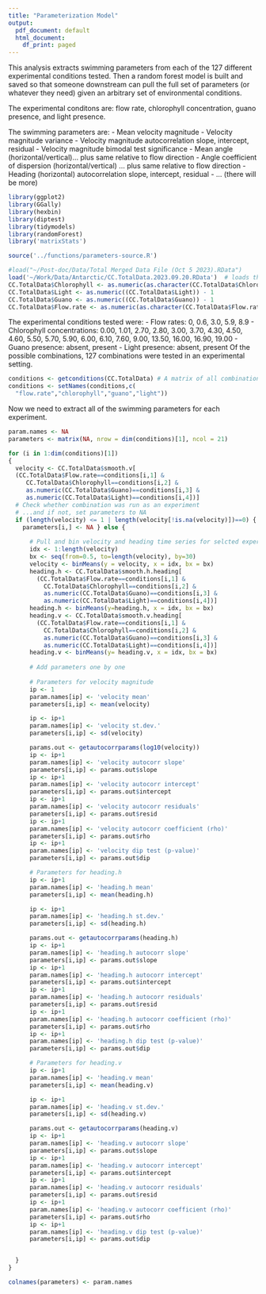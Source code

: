 ```yaml
---
title: "Parameterization Model"
output:
  pdf_document: default
  html_document:
    df_print: paged
---
```

This analysis extracts swimming parameters from each of the 127 different experimental conditions tested. Then a random forest model is built and saved so that someone downstream can pull the full set of parameters (or whatever they need) given an arbitrary set of environmental conditions.

The experimental conditons are: flow rate, chlorophyll concentration, guano presence, and light presence.

The swimming parameters are: 
 - Mean velocity magnitude
 - Velocity magnitude variance
 - Velocity magnitude autocorrelation slope, intercept, residual
 - Velocity magnitude bimodal test significance
 - Mean angle (horizontal/vertical)… plus same relative to flow direction
 - Angle coefficient of dispersion (horizontal/vertical) … plus same relative to flow direction
 - Heading (horizontal) autocorrelation slope, intercept, residual
 - ... (there will be more)

```r
library(ggplot2)
library(GGally)
library(hexbin)
library(diptest)
library(tidymodels)
library(randomForest)
library('matrixStats')

source('../functions/parameters-source.R')

#load("~/Post-doc/Data/Total Merged Data File (Oct 5 2023).RData")
load('~/Work/Data/Antarctic/CC.TotalData.2023.09.20.RData')  # loads the most recent version of the data, after it has been cleaned, processed and transformed into a singular dataframe, that has then been saved as a .Rdata file.
CC.TotalData$Chlorophyll <- as.numeric(as.character(CC.TotalData$Chlorophyll))  
CC.TotalData$Light <- as.numeric((CC.TotalData$Light)) - 1  
CC.TotalData$Guano <- as.numeric((CC.TotalData$Guano)) - 1  
CC.TotalData$Flow.rate <- as.numeric(as.character(CC.TotalData$Flow.rate))  
```

The experimental conditions tested were:
 - Flow rates: 0, 0.6, 3.0, 5.9, 8.9
 - Chlorophyll concentrations: 0.00, 1.01, 2.70, 2.80, 3.00, 3.70, 4.30, 4.50, 4.60, 5.50, 5.70, 5.90, 6.00, 6.10, 7.60, 9.00, 13.50, 16.00, 16.90, 19.00
 - Guano presence: absent, present
 - Light presence: absent, present
Of the possible combinations, 127 combinations were tested in an experimental setting.

```r
conditions <- getconditions(CC.TotalData) # A matrix of all combinations of experimental conditions, with columns = flow rate, chlorophyll conc., guano, light
conditions <- setNames(conditions,c(
  "flow.rate","chlorophyll","guano","light"))
```

Now we need to extract all of the swimming parameters for each experiment.

```r
param.names <- NA
parameters <- matrix(NA, nrow = dim(conditions)[1], ncol = 21)

for (i in 1:dim(conditions)[1])  
{
  velocity <- CC.TotalData$smooth.v[
  (CC.TotalData$Flow.rate==conditions[i,1] &
     CC.TotalData$Chlorophyll==conditions[i,2] &
     as.numeric(CC.TotalData$Guano)==conditions[i,3] &
     as.numeric(CC.TotalData$Light)==conditions[i,4])]
  # Check whether combination was run as an experiment
  # ...and if not, set parameters to NA
  if (length(velocity) <= 1 | length(velocity[!is.na(velocity)])==0) {
    parameters[i,] <- NA } else {
      
      # Pull and bin velocity and heading time series for selcted experiment
      idx <- 1:length(velocity)
      bx <- seq(from=0.5, to=length(velocity), by=30)
      velocity <- binMeans(y = velocity, x = idx, bx = bx)
      heading.h <- CC.TotalData$smooth.h.heading[
        (CC.TotalData$Flow.rate==conditions[i,1] & 
          CC.TotalData$Chlorophyll==conditions[i,2] & 
          as.numeric(CC.TotalData$Guano)==conditions[i,3] &
          as.numeric(CC.TotalData$Light)==conditions[i,4])]
      heading.h <- binMeans(y=heading.h, x = idx, bx = bx)
      heading.v <- CC.TotalData$smooth.v.heading[
        (CC.TotalData$Flow.rate==conditions[i,1] & 
          CC.TotalData$Chlorophyll==conditions[i,2] & 
          as.numeric(CC.TotalData$Guano)==conditions[i,3] &
          as.numeric(CC.TotalData$Light)==conditions[i,4])]
      heading.v <- binMeans(y= heading.v, x = idx, bx = bx)
      
      # Add parameters one by one
      
      # Parameters for velocity magnitude
      ip <- 1
      param.names[ip] <- 'velocity mean'
      parameters[i,ip] <- mean(velocity)

      ip <- ip+1
      param.names[ip] <- 'velocity st.dev.'
      parameters[i,ip] <- sd(velocity)

      params.out <- getautocorrparams(log10(velocity))
      ip <- ip+1
      param.names[ip] <- 'velocity autocorr slope'
      parameters[i,ip] <- params.out$slope
      ip <- ip+1
      param.names[ip] <- 'velocity autocorr intercept'
      parameters[i,ip] <- params.out$intercept
      ip <- ip+1
      param.names[ip] <- 'velocity autocorr residuals'
      parameters[i,ip] <- params.out$resid
      ip <- ip+1
      param.names[ip] <- 'velocity autocorr coefficient (rho)'
      parameters[i,ip] <- params.out$rho
      ip <- ip+1
      param.names[ip] <- 'velocity dip test (p-value)'
      parameters[i,ip] <- params.out$dip

      # Parameters for heading.h
      ip <- ip+1
      param.names[ip] <- 'heading.h mean'
      parameters[i,ip] <- mean(heading.h)

      ip <- ip+1
      param.names[ip] <- 'heading.h st.dev.'
      parameters[i,ip] <- sd(heading.h)

      params.out <- getautocorrparams(heading.h)
      ip <- ip+1
      param.names[ip] <- 'heading.h autocorr slope'
      parameters[i,ip] <- params.out$slope
      ip <- ip+1
      param.names[ip] <- 'heading.h autocorr intercept'
      parameters[i,ip] <- params.out$intercept
      ip <- ip+1
      param.names[ip] <- 'heading.h autocorr residuals'
      parameters[i,ip] <- params.out$resid
      ip <- ip+1
      param.names[ip] <- 'heading.h autocorr coefficient (rho)'
      parameters[i,ip] <- params.out$rho
      ip <- ip+1
      param.names[ip] <- 'heading.h dip test (p-value)'
      parameters[i,ip] <- params.out$dip

      # Parameters for heading.v
      ip <- ip+1
      param.names[ip] <- 'heading.v mean'
      parameters[i,ip] <- mean(heading.v)

      ip <- ip+1
      param.names[ip] <- 'heading.v st.dev.'
      parameters[i,ip] <- sd(heading.v)

      params.out <- getautocorrparams(heading.v)
      ip <- ip+1
      param.names[ip] <- 'heading.v autocorr slope'
      parameters[i,ip] <- params.out$slope
      ip <- ip+1
      param.names[ip] <- 'heading.v autocorr intercept'
      parameters[i,ip] <- params.out$intercept
      ip <- ip+1
      param.names[ip] <- 'heading.v autocorr residuals'
      parameters[i,ip] <- params.out$resid
      ip <- ip+1
      param.names[ip] <- 'heading.v autocorr coefficient (rho)'
      parameters[i,ip] <- params.out$rho
      ip <- ip+1
      param.names[ip] <- 'heading.v dip test (p-value)'
      parameters[i,ip] <- params.out$dip


  }  
}

colnames(parameters) <- param.names

```


